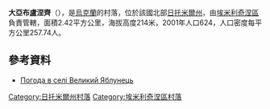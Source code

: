 {{coord|50|47|59|N|28|0|18|E|scale:30000|display=title}}

'''大亞布盧涅齊'''（{{lang-uk|Великий Яблунець}}），是[[烏克蘭|烏克蘭]]的村落，位於該國北部[[日托米爾州|日托米爾州]]，由[[埃米利奇涅區|埃米利奇涅區]]負責管轄，面積2.42平方公里，海拔高度214米，2001年人口624，人口密度每平方公里257.74人。

==參考資料==
* [http://weather.in.ua/ua/zhitomirskaja/2934 Погода в селі Великий Яблунець] {{Wayback|url=http://weather.in.ua/ua/zhitomirskaja/2934 |date=20111219164759 }}

{{DEFAULTSORT:Великий Яблунець}}
[[Category:日托米爾州村落|Category:日托米爾州村落]]
[[Category:埃米利奇涅區村落|Category:埃米利奇涅區村落]]


{{Zhytomyr-geo-stub}}